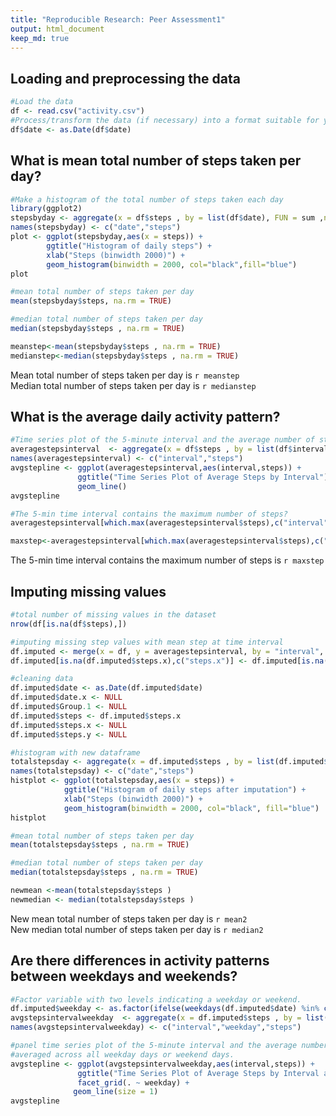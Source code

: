 ```yaml
---
title: "Reproducible Research: Peer Assessment1"
output: html_document
keep_md: true
---
```


## Loading and preprocessing the data

```r
#Load the data 
df <- read.csv("activity.csv")
#Process/transform the data (if necessary) into a format suitable for your analysis
df$date <- as.Date(df$date)
```

## What is mean total number of steps taken per day?

```r
#Make a histogram of the total number of steps taken each day
library(ggplot2)
stepsbyday <- aggregate(x = df$steps , by = list(df$date), FUN = sum ,na.rm=TRUE)
names(stepsbyday) <- c("date","steps")
plot <- ggplot(stepsbyday,aes(x = steps)) +
        ggtitle("Histogram of daily steps") +
        xlab("Steps (binwidth 2000)") +
        geom_histogram(binwidth = 2000, col="black",fill="blue")
plot
```

```r
#mean total number of steps taken per day
mean(stepsbyday$steps, na.rm = TRUE)
```

```r
#median total number of steps taken per day
median(stepsbyday$steps , na.rm = TRUE)
```

```r
meanstep<-mean(stepsbyday$steps , na.rm = TRUE)
medianstep<-median(stepsbyday$steps , na.rm = TRUE)
```
Mean total number of steps taken per day is `r meanstep` <br>
Median total number of steps taken per day is `r medianstep`

## What is the average daily activity pattern?

```r
#Time series plot of the 5-minute interval and the average number of steps taken, averaged across all days 
averagestepsinterval  <- aggregate(x = df$steps , by = list(df$interval), FUN = mean ,na.rm=TRUE)
names(averagestepsinterval) <- c("interval","steps")
avgstepline <- ggplot(averagestepsinterval,aes(interval,steps)) +
               ggtitle("Time Series Plot of Average Steps by Interval") +
               geom_line()
avgstepline 
```

```r
#The 5-min time interval contains the maximum number of steps?
averagestepsinterval[which.max(averagestepsinterval$steps),c("interval")]
```

```r
maxstep<-averagestepsinterval[which.max(averagestepsinterval$steps),c("interval")]
```

The 5-min time interval contains the maximum number of steps is `r maxstep`

## Imputing missing values

```r
#total number of missing values in the dataset
nrow(df[is.na(df$steps),])

#imputing missing step values with mean step at time interval
df.imputed <- merge(x = df, y = averagestepsinterval, by = "interval", all.x = TRUE)
df.imputed[is.na(df.imputed$steps.x),c("steps.x")] <- df.imputed[is.na(df.imputed$steps.x),c("steps.y")]

#cleaning data
df.imputed$date <- as.Date(df.imputed$date)
df.imputed$date.x <- NULL
df.imputed$Group.1 <- NULL
df.imputed$steps <- df.imputed$steps.x
df.imputed$steps.x <- NULL
df.imputed$steps.y <- NULL

#histogram with new dataframe
totalstepsday <- aggregate(x = df.imputed$steps , by = list(df.imputed$date), FUN = sum ,na.rm=TRUE)
names(totalstepsday) <- c("date","steps")
histplot <- ggplot(totalstepsday,aes(x = steps)) +
            ggtitle("Histogram of daily steps after imputation") +
            xlab("Steps (binwidth 2000)") +
            geom_histogram(binwidth = 2000, col="black", fill="blue")
histplot 
```

```r
#mean total number of steps taken per day
mean(totalstepsday$steps , na.rm = TRUE)
```

```r
#median total number of steps taken per day
median(totalstepsday$steps , na.rm = TRUE)
```


```r
newmean <-mean(totalstepsday$steps ) 
newmedian <- median(totalstepsday$steps )
```

New mean total number of steps taken per day is `r mean2`  <br>
New median total number of steps taken per day is `r median2`


## Are there differences in activity patterns between weekdays and weekends?

```r
#Factor variable with two levels indicating a weekday or weekend.
df.imputed$weekday <- as.factor(ifelse(weekdays(df.imputed$date) %in% c("Saturday","Sunday"), "Weekend", "Weekday")) 
avgstepsintervalweekday  <- aggregate(x = df.imputed$steps , by = list(df.imputed$interval,df.imputed$weekday), FUN = mean ,na.rm=TRUE)
names(avgstepsintervalweekday) <- c("interval","weekday","steps")

#panel time series plot of the 5-minute interval and the average number of steps taken 
#averaged across all weekday days or weekend days.
avgstepline <- ggplot(avgstepsintervalweekday,aes(interval,steps)) +
               ggtitle("Time Series Plot of Average Steps by Interval after Imputation") +
               facet_grid(. ~ weekday) +
              geom_line(size = 1)
avgstepline  
```

